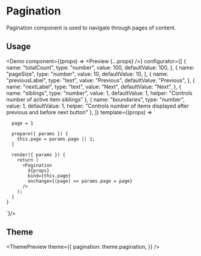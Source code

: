 

<Meta
  title="Pagination"
  description="Pagination component is used to navigate through pages of content."
/>

# Pagination

Pagination component is used to navigate through pages of content.

## Usage

<Demo
  component={(props) => <Preview {...props} />}
  configurator={[
    {
      name: "totalCount",
      type: "number",
      value: 100,
      defaultValue: 100,
    },
    {
      name: "pageSize",
      type: "number",
      value: 10,
      defaultValue: 10,
    },
    {
      name: "previousLabel",
      type: "text",
      value: "Previous",
      defaultValue: "Previous",
    },
    {
      name: "nextLabel",
      type: "text",
      value: "Next",
      defaultValue: "Next",
    },
    {
      name: "siblings",
      type: "number",
      value: 1,
      defaultValue: 1,
      helper: "Controls number of active item siblings"
    },
    {
      name: "boundaries",
      type: "number",
      value: 1,
      defaultValue: 1,
      helper: "Controls number of items displayed after previous and before next button"
    },
  ]}
  template={(props) => `

      page = 1

      prepare({ params }) {
        this.page = params.page || 1;
      }

      render({ params }) {
        return (
          <Pagination
            ${props}
            bind={this.page}
            onchange={(page) => params.page = page}
          />
        );
      }
    }

`}/>

## Theme

<ThemePreview
  theme={{
    pagination: theme.pagination,
  }}
/>
